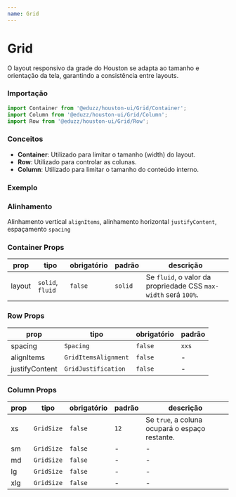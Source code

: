 ```yaml
---
name: Grid
---
```




# Grid

O layout responsivo da grade do Houston se adapta ao tamanho e orientação da tela, garantindo a consistência entre layouts.

### Importação

```js
import Container from '@eduzz/houston-ui/Grid/Container';
import Column from '@eduzz/houston-ui/Grid/Column';
import Row from '@eduzz/houston-ui/Grid/Row';
```

### Conceitos

- **Container**: Utilizado para limitar o tamanho (width) do layout.
- **Row**: Utilizado para controlar as colunas.
- **Column**: Utilizado para limitar o tamanho do conteúdo interno.

### Exemplo

<Playground>
  <Container>
    <Row>
      <Column sm>
        <div style={{ width: '100%', height: 150, background: '#eee', borderRadius: 4 }} />
      </Column>
      <Column xs={12} sm={5}>
        <div style={{ width: '100%', height: 150, background: '#eee', borderRadius: 4 }} />
      </Column>
      <Column xs={12} sm={5}>
        <div style={{ width: '100%', height: 150, background: '#eee', borderRadius: 4 }} />
      </Column>
      <Column xs={12} sm={4}>
        <div style={{ width: '100%', height: 150, background: '#eee', borderRadius: 4 }} />
      </Column>
      <Column xs={12} sm={4}>
        <div style={{ width: '100%', height: 150, background: '#eee', borderRadius: 4 }} />
      </Column>
      <Column xs={12} sm={4}>
        <div style={{ width: '100%', height: 150, background: '#eee', borderRadius: 4 }} />
      </Column>
    </Row>
  </Container>
</Playground>

### Alinhamento

Alinhamento vertical `alignItems`, alinhamento horizontal `justifyContent`, espaçamento `spacing`

<Playground>
  <Row alignItems='flex-end' justifyContent='center' spacing='md'>
    <Column xs={12} sm={4}>
      <div style={{ width: '100%', height: 150, background: '#eee', borderRadius: 4 }} />
    </Column>
    <Column xs={12} sm={4}>
      <div style={{ width: '100%', height: 120, background: '#eee', borderRadius: 4 }} />
    </Column>
    <Column xs={12} sm={4}>
      <div style={{ width: '100%', height: 90, background: '#eee', borderRadius: 4 }} />
    </Column>
  </Row>
</Playground>

### Container Props

| prop   | tipo             | obrigatório | padrão  | descrição                                                       |
| ------ | ---------------- | ----------- | ------- | --------------------------------------------------------------- |
| layout | `solid`, `fluid` | `false`     | `solid` | Se `fluid`, o valor da propriedade CSS `max-width` será `100%`. |

### Row Props

| prop           | tipo                 | obrigatório | padrão |
| -------------- | -------------------- | ----------- | ------ |
| spacing        | `Spacing`            | `false`     | `xxs`  |
| alignItems     | `GridItemsAlignment` | `false`     | -      |
| justifyContent | `GridJustification`  | `false`     | -      |

### Column Props

| prop | tipo       | obrigatório | padrão | descrição                                      |
| ---- | ---------- | ----------- | ------ | ---------------------------------------------- |
| xs   | `GridSize` | `false`     | `12`   | Se `true`, a coluna ocupará o espaço restante. |
| sm   | `GridSize` | `false`     | -      | -                                              |
| md   | `GridSize` | `false`     | -      | -                                              |
| lg   | `GridSize` | `false`     | -      | -                                              |
| xlg  | `GridSize` | `false`     | -      | -                                              |
